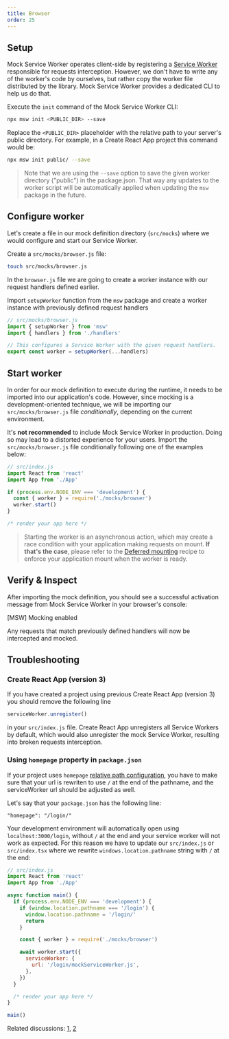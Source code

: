 ```yaml
---
title: Browser
order: 25
---
```


## Setup

Mock Service Worker operates client-side by registering a [Service Worker](https://developers.google.com/web/fundamentals/primers/service-workers) responsible for requests interception. However, we don't have to write any of the worker's code by ourselves, but rather copy the worker file distributed by the library. Mock Service Worker provides a dedicated CLI to help us do that.

<Action>
  Execute the <code>init</code> command of the Mock Service Worker CLI:
</Action>

```bash
npx msw init <PUBLIC_DIR> --save
```

Replace the `<PUBLIC_DIR>` placeholder with the relative path to your server's public directory. For example, in a Create React App project this command would be:

```bash
npx msw init public/ --save
```

> Note that we are using the `--save` option to save the given worker directory ("public") in the package.json. That way any updates to the worker script will be automatically applied when updating the `msw` package in the future.


<PublicDirSnippet />

## Configure worker

Let's create a file in our mock definition directory (`src/mocks`) where we would configure and start our Service Worker.

<Action>
  Create a <code>src/mocks/browser.js</code> file:
</Action>

```bash
touch src/mocks/browser.js
```

In the `browser.js` file we are going to create a worker instance with our request handlers defined earlier.

<Action>
  Import <code>setupWorker</code> function from the <code>msw</code> package and
  create a worker instance with previously defined request handlers
</Action>

```js showLineNumbers focusedLines=2,7-8
// src/mocks/browser.js
import { setupWorker } from 'msw'
import { handlers } from './handlers'

// This configures a Service Worker with the given request handlers.
export const worker = setupWorker(...handlers)
```

## Start worker

In order for our mock definition to execute during the runtime, it needs to be imported into our application's code. However, since mocking is a development-oriented technique, we will be importing our `src/mocks/browser.js` file _conditionally_, depending on the current environment.

<Hint mode="warning">
  It's <strong>not recommended</strong> to include Mock Service Worker in
  production. Doing so may lead to a distorted experience for your users.
</Hint>
<Action>
  Import the <code>src/mocks/browser.js</code> file conditionally following one
  of the examples below:
</Action>

```js showLineNumbers focusedLines=6-9
// src/index.js
import React from 'react'
import App from './App'

if (process.env.NODE_ENV === 'development') {
  const { worker } = require('./mocks/browser')
  worker.start()
}

/* render your app here */
```

> Starting the worker is an asynchronous action, which may create a race condition with your application making requests on mount. **If that's the case**, please refer to the [Deferred mounting](/docs/recipes/deferred-mounting) recipe to enforce your application mount when the worker is ready.

## Verify & Inspect

After importing the mock definition, you should see a successful activation message from Mock Service Worker in your browser's console:

<ConsoleMessage>[MSW] Mocking enabled</ConsoleMessage>

Any requests that match previously defined handlers will now be intercepted and mocked.

## Troubleshooting

### Create React App (version 3)

If you have created a project using previous Create React App (version 3) you should remove the following line

```js
serviceWorker.unregister()
```

in your `src/index.js` file. Create React App unregisters all Service Workers by default, which would also unregister the mock Service Worker, resulting into broken requests interception.

### Using `homepage` property in `package.json`

If your project uses `homepage` [relative path configuration](https://create-react-app.dev/docs/deployment/#building-for-relative-paths), you have to make sure that your url is rewriten to use `/` at the end of the pathname, and the serviceWorker url should be adjusted as well.

Let's say that your `package.json` has the following line:

```
"homepage": "/login/"
```

Your development environment will automatically open using `localhost:3000/login`, without `/` at the end and your service worker will not work as expected. For this reason we have to update our `src/index.js` or `src/index.tsx` where we rewrite `windows.location.pathname` string with `/` at the end:

```js showLineNumbers focusedLines=8-17
// src/index.js
import React from 'react'
import App from './App'

async function main() {
  if (process.env.NODE_ENV === 'development') {
    if (window.location.pathname === '/login') {
      window.location.pathname = '/login/'
      return
    }

    const { worker } = require('./mocks/browser')

    await worker.start({
      serviceWorker: {
        url: '/login/mockServiceWorker.js',
      },
    })
  }

  /* render your app here */
}

main()
```

Related discussions: [1](https://github.com/mswjs/msw/issues/369#issuecomment-720157918), [2](https://github.com/w3c/ServiceWorker/issues/1272)

